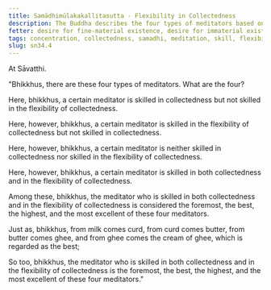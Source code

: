 ```yaml
---
title: Samādhimūlakakallitasutta - Flexibility in Collectedness
description: The Buddha describes the four types of meditators based on their skill in collectedness and in the flexibility of collectedness.
fetter: desire for fine-material existence, desire for immaterial existence, conceit, restlessness, ignorance
tags: concentration, collectedness, samadhi, meditation, skill, flexibility, pliancy, sn, sn22-34, sn34
slug: sn34.4
---
```


At Sāvatthi.

"Bhikkhus, there are these four types of meditators. What are the four?

Here, bhikkhus, a certain meditator is skilled in collectedness but not skilled in the flexibility of collectedness.

Here, however, bhikkhus, a certain meditator is skilled in the flexibility of collectedness but not skilled in collectedness.

Here, however, bhikkhus, a certain meditator is neither skilled in collectedness nor skilled in the flexibility of collectedness.

Here, however, bhikkhus, a certain meditator is skilled in both collectedness and in the flexibility of collectedness.

Among these, bhikkhus, the meditator who is skilled in both collectedness and in the flexibility of collectedness is considered the foremost, the best, the highest, and the most excellent of these four meditators.

Just as, bhikkhus, from milk comes curd, from curd comes butter, from butter comes ghee, and from ghee comes the cream of ghee, which is regarded as the best;

So too, bhikkhus, the meditator who is skilled in both collectedness and in the flexibility of collectedness is the foremost, the best, the highest, and the most excellent of these four meditators."